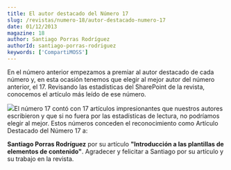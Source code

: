 ```yaml
---
title: El autor destacado del Número 17
slug: /revistas/numero-18/autor-destacado-numero-17
date: 01/12/2013
magazine: 18
author: Santiago Porras Rodríguez
authorId: santiago-porras-rodriguez
keywords: ['CompartiMOSS']
---
```



<ArticleHeader frontmatter={props.pageContext.frontmatter} />



​En el número anterior empezamos a premiar al autor destacado de cada número y, en esta ocasión tenemos que elegir al mejor autor del número anterior, el 17. Revisando las estadísticas del SharePoint de la revista, conocemos el artículo más leído de ese número.

![](/../images/autores/santiago-porras-rodriguez.png)El número 17 contó con 17 artículos impresionantes que nuestros autores escribieron y que si no fuera por las estadísticas de lectura, no podríamos elegir al mejor. Estos números conceden el reconocimiento como Artículo Destacado del Número 17 a:

**Santiago Porras Rodríguez** por su artículo **"Introducción a las plantillas de elementos de contenido"**. Agradecer y felicitar a Santiago por su artículo y su trabajo en la revista.

